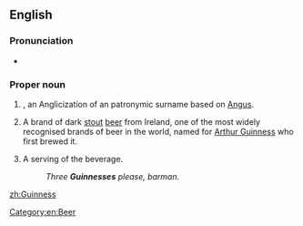 ==English==

===Pronunciation===
* {{IPA|/ˈɡɪnɪs/}}

===Proper noun===
{{en-proper noun|Guinnesses}}

# {{countable}} {{surname|from=Irish|dot=}}, an Anglicization of an {{etyl|ga}} patronymic surname based on [[Angus]].
# {{uncountable}} A brand of dark [[stout]] [[beer]] from Ireland, one of the most widely recognised brands of beer in the world, named for [[w:Arthur Guinness|Arthur Guinness]] who first brewed it.
# {{countable}} A serving of the beverage.
#: ''Three '''Guinnesses''' please, barman.''

[[Category:en:Beer]]

[[zh:Guinness]]